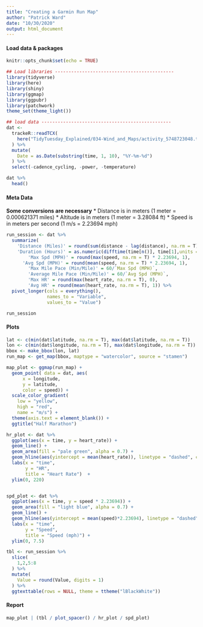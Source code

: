 ```yaml
---
title: "Creating a Garmin Run Map"
author: "Patrick Ward"
date: "10/30/2020"
output: html_document
---
```


#### Load data & packages

```r
knitr::opts_chunk$set(echo = TRUE)

## Load libraries --------------------------------------------
library(tidyverse)
library(here)
library(shiny)
library(ggmap)
library(ggpubr)
library(patchwork)
theme_set(theme_light())

## load data ------------------------------------------------
dat <-
  trackeR::readTCX(
    here("TidyTuesday_Explained/034-Wind_and_Maps/activity_5748723048.tcx")
  ) %>%
  mutate(
    Date = as.Date(substring(time, 1, 10), "%Y-%m-%d")
  ) %>%
  select(-cadence_cycling, -power, -temperature)

dat %>% 
  head()

```


#### Meta Data

**Some conversions are necessary**
* Distance is in meters (1 meter = 0.000621371 miles)
* Altitude is in meters (1 meter = 3.28084 ft)
* Speed is in meters per second (1 m/s = 2.23694 mph)

```r


run_session <- dat %>%
  summarize(
    'Distance (Miles)' = round(sum(distance - lag(distance), na.rm = T) * 0.000621371, 1),
    'Duration (Hours)' = as.numeric(difftime(time[n()], time[1],units = "hours")),
		'Max Spd (MPH)' = round(max(speed, na.rm = T) * 2.23694, 1),
	  'Avg Spd (MPH)' = round(mean(speed, na.rm = T) * 2.23694, 1),
		'Max Mile Pace (Min/Mile)' = 60/`Max Spd (MPH)`,
		'Average Mile Pace (Min/Mile)' = 60/`Avg Spd (MPH)`,
		'Max HR' = round(max(heart_rate, na.rm = T), 0),
		'Avg HR' = round(mean(heart_rate, na.rm = T), 1)) %>% 
  pivot_longer(cols = everything(),
               names_to = "Variable",
               values_to = "Value")

run_session
```



#### Plots

```r

lat <- c(min(dat$latitude, na.rm = T), max(dat$latitude, na.rm = T))
lon <- c(min(dat$longitude, na.rm = T), max(dat$longitude, na.rm = T))
bbox <- make_bbox(lon, lat)
run_map <- get_map(bbox, maptype = "watercolor", source = "stamen")

map_plot <- ggmap(run_map) +
  geom_point( data = dat, aes(
      x = longitude,
      y = latitude,
      color = speed)) +
  scale_color_gradient(
    low = "yellow",
    high = "red",
    name = "m/s") +
  theme(axis.text = element_blank()) +
  ggtitle("Half Marathon")

hr_plot <- dat %>%
  ggplot(aes(x = time, y = heart_rate)) +
  geom_line() +
  geom_area(fill = "pale green", alpha = 0.7) +
  geom_hline(aes(yintercept = mean(heart_rate)), linetype = "dashed", color = "red") +
  labs(x = "time",
       y = "HR",
       title = "Heart Rate")  +
  ylim(0, 220)


spd_plot <- dat %>%
  ggplot(aes(x = time, y = speed * 2.23694)) +
  geom_area(fill = "light blue", alpha = 0.7) +
  geom_line() +
  geom_hline(aes(yintercept = mean(speed)*2.23694), linetype = "dashed", color = "red") +
  labs(x = "time",
       y = "Speed",
       title = "Speed (mph)") +
  ylim(0, 7.5)

tbl <- run_session %>% 
  slice(
    1,2,5:8
  ) %>% 
  mutate(
    Value = round(Value, digits = 1)
  ) %>% 
  ggtexttable(rows = NULL, theme = ttheme("lBlackWhite"))


```


#### Report

```r

map_plot | (tbl / plot_spacer() / hr_plot / spd_plot)

```

